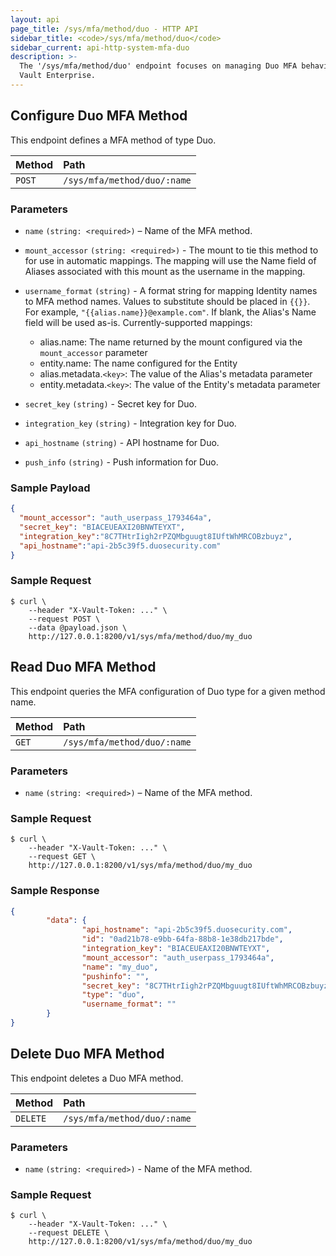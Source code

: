 ```yaml
---
layout: api
page_title: /sys/mfa/method/duo - HTTP API
sidebar_title: <code>/sys/mfa/method/duo</code>
sidebar_current: api-http-system-mfa-duo
description: >-
  The '/sys/mfa/method/duo' endpoint focuses on managing Duo MFA behaviors in
  Vault Enterprise.
---
```


## Configure Duo MFA Method

This endpoint defines a MFA method of type Duo.

| Method   | Path                           |
| :----------------------------- | :--------------------- |
| `POST`   | `/sys/mfa/method/duo/:name`   |

### Parameters

- `name` `(string: <required>)` – Name of the MFA method.

- `mount_accessor` `(string: <required>)` - The mount to tie this method to for use in automatic mappings. The mapping will use the Name field of Aliases associated with this mount as the username in the mapping.

- `username_format` `(string)` - A format string for mapping Identity names to MFA method names. Values to substitute should be placed in `{{}}`. For example, `"{{alias.name}}@example.com"`. If blank, the Alias's Name field will be used as-is. Currently-supported mappings:
  - alias.name: The name returned by the mount configured via the `mount_accessor` parameter
  - entity.name: The name configured for the Entity
  - alias.metadata.`<key>`: The value of the Alias's metadata parameter
  - entity.metadata.`<key>`: The value of the Entity's metadata parameter

- `secret_key` `(string)` - Secret key for Duo.

- `integration_key` `(string)` - Integration key for Duo.

- `api_hostname` `(string)` - API hostname for Duo.

- `push_info` `(string)` - Push information for Duo.

### Sample Payload

```json
{
  "mount_accessor": "auth_userpass_1793464a",
  "secret_key": "BIACEUEAXI20BNWTEYXT",
  "integration_key":"8C7THtrIigh2rPZQMbguugt8IUftWhMRCOBzbuyz",
  "api_hostname":"api-2b5c39f5.duosecurity.com"
}
```

### Sample Request

```
$ curl \
    --header "X-Vault-Token: ..." \
    --request POST \
    --data @payload.json \
    http://127.0.0.1:8200/v1/sys/mfa/method/duo/my_duo
```

## Read Duo MFA Method

This endpoint queries the MFA configuration of Duo type for a given method
name.

| Method   | Path                           |
| :----------------------------- | :----------------------- |
| `GET`    | `/sys/mfa/method/duo/:name`   |

### Parameters

- `name` `(string: <required>)` – Name of the MFA method.

### Sample Request

```
$ curl \
    --header "X-Vault-Token: ..." \
    --request GET \
    http://127.0.0.1:8200/v1/sys/mfa/method/duo/my_duo

```

### Sample Response

```json
{
        "data": {
                "api_hostname": "api-2b5c39f5.duosecurity.com",
                "id": "0ad21b78-e9bb-64fa-88b8-1e38db217bde",
                "integration_key": "BIACEUEAXI20BNWTEYXT",
                "mount_accessor": "auth_userpass_1793464a",
                "name": "my_duo",
                "pushinfo": "",
                "secret_key": "8C7THtrIigh2rPZQMbguugt8IUftWhMRCOBzbuyz",
                "type": "duo",
                "username_format": ""
        }
}
```
## Delete Duo MFA Method

This endpoint deletes a Duo MFA method.

| Method   | Path                           |
| :----------------------------- | :----------------------- |
| `DELETE` | `/sys/mfa/method/duo/:name`   |


### Parameters

- `name` `(string: <required>)` - Name of the MFA method.

### Sample Request

```
$ curl \
    --header "X-Vault-Token: ..." \
    --request DELETE \
    http://127.0.0.1:8200/v1/sys/mfa/method/duo/my_duo

```
